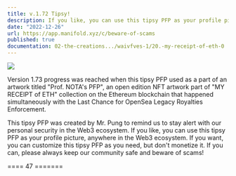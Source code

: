 ```yaml
---
title: v.1.72 Tipsy!​
description: If you like, you can use this tipsy PFP as your profile picture, anywhere in the Web3 ecosystem. If you want, you can customize this tipsy PFP as you need, but don't monetize it.
date: "2022-12-26"
url: https://app.manifold.xyz/c/beware-of-scams
published: true
documentation: 02-the-creations.../waivfves-1/20.-my-receipt-of-eth-0
---
```


[![](/images/prog/1.72.jpeg)](/images/prog/1.72.jpeg)

Version 1.73 progress was reached when this tipsy PFP used as a part of an artwork titled "Prof. NOTA's PFP", an open edition NFT artwork part of "MY RECEIPT of ETH" collection on the Ethereum blockchain that happened simultaneously with the Last Chance for OpenSea Legacy Royalties Enforcement.

This tipsy PFP was created by Mr. Pung to remind us to stay alert with our personal security in the Web3 ecosystem. If you like, you can use this tipsy PFP as your profile picture, anywhere in the Web3 ecosystem. If you want, you can customize this tipsy PFP as you need, but don't monetize it. If you can, please always keep our community safe and beware of scams!

==== 47 =======
